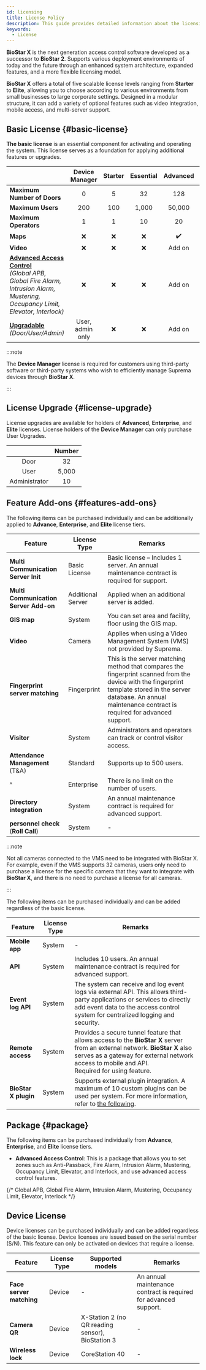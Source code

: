 ```yaml
---
id: licensing
title: License Policy
description: This guide provides detailed information about the licensing policy of BioStar X, which is designed with a modular structure.
keywords:
  - License
---
```


**BioStar X** is the next generation access control software developed as a successor to **BioStar 2**. Supports various deployment environments of today and the future through an enhanced system architecture, expanded features, and a more flexible licensing model.

**BioStar X** offers a total of five scalable license levels ranging from **Starter** to **Elite**, allowing you to choose according to various environments from small businesses to large corporate settings. Designed in a modular structure, it can add a variety of optional features such as video integration, mobile access, and multi-server support. 

## Basic License {#basic-license}

**The basic license** is an essential component for activating and operating the system. This license serves as a foundation for applying additional features or upgrades.

<div className='table--licensing overflow-x'>

| &nbsp;                                                                                                                                          |  Device Manager  | Starter | Essential | Advanced | Enterprise |  Elite  |
| ----------------------------------------------------------------------------------------------------------------------------------------------- | :--------------: | :-----: | :-------: | :------: | :--------: | :-----: |
| **Maximum Number of Doors**                                                                                                                     |         0        |    5    |     32    |    128   |     500    |   2000  |
| **Maximum Users**                                                                                                                               |        200       |   100   |   1,000   |  50,000  |   100,000  | 500,000 |
| **Maximum Operators**                                                                                                                           |         1        |    1    |     10    |    20    |     40     |   100   |
| **Maps**                                                                                                                                        |         ❌        |    ❌    |     ❌     |    ✔️    |     ✔️     |    ✔️   |
| **Video**                                                                                                                                       |         ❌        |    ❌    |     ❌     |  Add on  |   Add on   |  Add on |
| [**Advanced Access Control**](#package)<br/>*(Global APB, Global Fire Alarm, Intrusion Alarm, Mustering, Occupancy Limit, Elevator, Interlock)* |         ❌        |    ❌    |     ❌     |  Add on  |     ✔️     |    ✔️   |
| [**Upgradable**](#license-upgrade)<br/>*(Door/User/Admin)*                                                                                      | User, admin only |    ❌    |     ❌     |  Add on  |   Add on   |  Add on |

</div>

:::note

The **Device Manager** license is required for customers using third-party software or third-party systems who wish to efficiently manage Suprema devices through **BioStar X**.

:::

## License Upgrade {#license-upgrade}

License upgrades are available for holders of **Advanced**, **Enterprise**, and **Elite** licenses. License holders of the **Device Manager** can only purchase User Upgrades.

|     &nbsp;    | Number |
| :-----------: | :----: |
|      Door     |   32   |
|      User     |  5,000 |
| Administrator |   10   |

## Feature Add-ons {#features-add-ons}

The following items can be purchased individually and can be additionally applied to **Advance**, **Enterprise**, and **Elite** license tiers.

<div className='cols3--20-20-60 overflow-x'>

| Feature                               | License Type      | Remarks                                                                                                                                                                                                                |
| ------------------------------------- | ----------------- | ---------------------------------------------------------------------------------------------------------------------------------------------------------------------------------------------------------------------- |
| **Multi Communication Server Init**   | Basic License     | Basic license – Includes 1 server. An annual maintenance contract is required for support.                                                                                                                             |
| **Multi Communication Server Add-on** | Additional Server | Applied when an additional server is added.                                                                                                                                                                            |
| **GIS map**                           | System            | You can set area and facility, floor using the GIS map.                                                                                                                                                                |
| **Video**                             | Camera            | Applies when using a Video Management System (VMS) not provided by Suprema.                                                                                                                                            |
| **Fingerprint server matching**       | Fingerprint       | This is the server matching method that compares the fingerprint scanned from the device with the fingerprint template stored in the server database. An annual maintenance contract is required for advanced support. |
| **Visitor**                           | System            | Administrators and operators can track or control visitor access.                                                                                                                                                      |
| **Attendance Management** (T&amp;A)   | Standard          | Supports up to 500 users.                                                                                                                                                                                              |
| ^                                     | Enterprise        | There is no limit on the number of users.                                                                                                                                                                              |
| **Directory integration**             | System            | An annual maintenance contract is required for advanced support.                                                                                                                                                       |
| **personnel check** (**Roll Call**)  | System            | -                                                                                                                                                                                                                      |

</div>

:::note

Not all cameras connected to the VMS need to be integrated with BioStar X. For example, even if the VMS supports 32 cameras, users only need to purchase a license for the specific camera that they want to integrate with **BioStar X**, and there is no need to purchase a license for all cameras.

:::

The following items can be purchased individually and can be added regardless of the basic license.

| Feature              | License Type | Remarks                                                                                                                                                                                                                                                                          |
| -------------------- | ------------ | -------------------------------------------------------------------------------------------------------------------------------------------------------------------------------------------------------------------------------------------------------------------------------- |
| **Mobile app**       | System       | -                                                                                                                                                                                                                                                                                |
| **API**              | System       | Includes 10 users. An annual maintenance contract is required for advanced support.                                                                                                                                                                                              |
| **Event log API**    | System       | The system can receive and log event logs via external API. This allows third-party applications or services to directly add event data to the access control system for centralized logging and security.                                                                       |
| **Remote access**    | System       | Provides a secure tunnel feature that allows access to the **BioStar X** server from an external network. **BioStar X** also serves as a gateway for external network access to mobile and API.<br/>Required for using <Cmd sid='team.menu.sendFaceMobileEnrollLink' /> feature. |
| **BioStar X plugin** | System       | Supports external plugin integration. A maximum of 10 custom plugins can be used per system. For more information, refer to [the following](plugins).                                                                                                                            |

## Package {#package}

The following items can be purchased individually from **Advance**, **Enterprise**, and **Elite** license tiers.

* **Advanced Access Control**: This is a package that allows you to set zones such as Anti-Passback, Fire Alarm, Intrusion Alarm, Mustering, Occupancy Limit, Elevator, and Interlock, and use advanced access control features.

{/* Global APB, Global Fire Alarm, Intrusion Alarm, Mustering, Occupancy Limit, Elevator, Interlock */}

## Device License

Device licenses can be purchased individually and can be added regardless of the basic license. Device licenses are issued based on the serial number (S/N). This feature can only be activated on devices that require a license.

| Feature                  | License Type | Supported models                                 | Remarks                                                          |
| ------------------------ | ------------ | ------------------------------------------------ | ---------------------------------------------------------------- |
| **Face server matching** | Device       | -                                                | An annual maintenance contract is required for advanced support. |
| **Camera QR**            | Device       | X-Station 2 (no QR reading sensor), BioStation 3 | -                                                                |
| **Wireless lock**        | Device       | CoreStation 40                                   | -                                                                |

